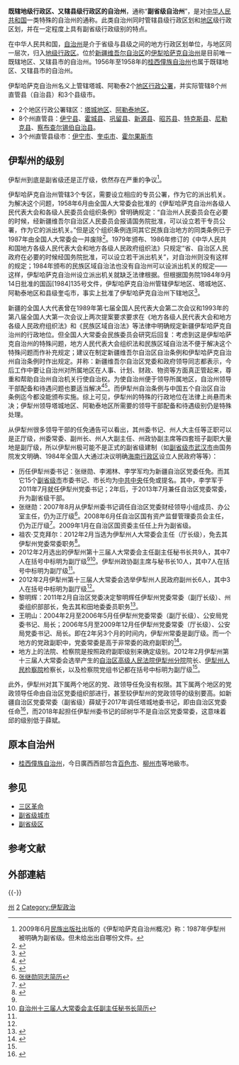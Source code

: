 {{Infobox subdivision type
| name=      副省级自治州
| alt_name=  
| alt_name1=  
| alt_name2=  
| alt_name3=  
| alt_name4=      
| map= [[File:China_Xinjiang_Ili.svg|255px]] 
| category= 地区级行政区<br>（具有部分[[副省级城市|副省级行政区]]的特点）
| territory= {{PRC}}
| upper_unit= [[新疆维吾尔自治区|新疆维吾尔自治区]]       
| start_date=  
| legislation_begin= 《[[中华人民共和国宪法|中华人民共和国宪法]]》<br>《[[中华人民共和国民族区域自治法|中华人民共和国民族区域自治法]]》
| current_number= 1个
| number_date= 2015
| type= [[新疆维吾尔自治区|新疆维吾尔自治区]][[伊犁哈萨克自治州|伊犁哈萨克自治州]]
| government= 伊犁哈萨克自治州人民政府
| subdivision=2个[[地区行政公署|地区行政公署]]（名义上）<br>11个直管[[县级行政区|县级行政区]]（实际上）
 }}
{{中华人民共和国行政区划单位}}
'''既辖地级行政区、又辖县级行政区的自治州'''，通称“'''副省级自治州'''”，是对[[中华人民共和国|中华人民共和国]]一类特殊的自治州的通称。此类自治州同时管辖县级行政区划和[[地区|地区]]级行政区划，并在一定程度上具有副省级行政级别的特点。

在中华人民共和国，[[自治州|自治州]]是介于省级与县级之间的地方行政区划单位，与地区同一层次，归入[[地级行政区|地级行政区]]。位於[[新疆维吾尔自治区|新疆维吾尔自治区]]的[[伊犁哈萨克自治州|伊犁哈萨克自治州]]是目前唯一既辖地区、又辖县市的自治州。1956年至1958年的[[桂西僮族自治州|桂西僮族自治州]]也属于既辖地区、又辖县市的自治州。

伊犁哈萨克自治州名义上管辖塔城、阿勒泰2个[[地区行政公署|地区行政公署]]，并实际管辖8个州直管县（自治县）和3个县级市。
*2个地区行政公署辖区：[[塔城地区|塔城地区]]、[[阿勒泰地区|阿勒泰地区]]。
*8个州直管县：[[伊宁县|伊宁县]]、[[霍城县|霍城县]]、[[巩留县|巩留县]]、[[新源县|新源县]]、[[昭苏县|昭苏县]]、[[特克斯县|特克斯县]]、[[尼勒克县|尼勒克县]]、[[察布查尔锡伯自治县|察布查尔锡伯自治县]]。
*3个州直管县级市：[[伊宁市|伊宁市]]、[[奎屯市|奎屯市]]、[[霍尔果斯市|霍尔果斯市]]

==伊犁州的级别==
{{main|伊犁哈萨克自治州}}
{{see also|三区革命}}
伊犁州到底是副省级还是正厅级，依然存在严重的争议<ref>2009年6月[[民族出版社|民族出版社]]出版的《伊犁哈萨克自治州概况》称：1987年伊犁州被明确为副省级。但未给出出自哪份文件。</ref>。

伊犁哈萨克自治州管辖3个专区，需要设立相应的专员公署，作为它的派出机关。为解决这个问题，1958年6月由全国人大常委会批准的《伊犁哈萨克自治州各级人民代表大会和各级人民委员会组织条例》曾明确规定：“自治州人民委员会在必要的时候，经新疆维吾尔自治区人民委员会报请国务院批准，可以设立若干专员公署，作为它的派出机关。”但是这个组织条例连同其它民族自治地方的同类条例已于1987年由全国人大常委会一并废除<ref>{{Cite web|title=全国人大常委会法制工作委员会关于对1978年底以前颁布的法律进行清理的情况和意见的报告|url=http://www.pkulaw.cn/fulltext_form.aspx?Db=qikan&EncodingName&Gid=7873ac88f77521c46e7c453ac0710e93bdfb|accessdate=2020-10-07|work=www.pkulaw.cn}}</ref>。1979年颁布、1986年修订的《中华人民共和国地方各级人民代表大会和地方各级人民政府组织法》只规定“省、自治区人民政府在必要的时候经国务院批准，可以设立若干派出机关”，对自治州则没有这样的规定；1984年颁布的民族区域自治法也没有自治州可以设派出机关的规定——这样，伊犁哈萨克自治州设立派出机关就缺乏法律根据。但根据国务院1984年9月14日批准的国函[1984]135号文件，伊犁哈萨克自治州管辖伊犁地区、塔城地区、阿勒泰地区和县级奎屯市，事实上批准了伊犁哈萨克自治州下辖地区<ref>{{cite web |title=中华人民共和国行政区划（1984年） |url=http://www.gov.cn/test/2007-03/23/content_559128.htm |website=中央政府门户网站 |accessdate=2020-10-09 |archive-date=2018-06-18 |archive-url=https://web.archive.org/web/20180618115213/http://www.gov.cn/test/2007-03/23/content_559128.htm |dead-url=no }}</ref>。

新疆的全国人大代表曾在1989年第七届全国人民代表大会第二次会议和1993年的第八届全国人大第一次会议上两次提案要求要求在《地方各级人民代表大会和地方各级人民政府组织法》和《民族区域自治法》等法律中明确规定新疆伊犁哈萨克自治州的行政地位。但全国人大常委会民族委员会研究后回复：考虑到这是伊犁哈萨克自治州的特殊问题，地方人民代表大会组织法和民族区域自治法不便于解决这个特殊问题而作补充规定；建议在制定新疆维吾尔自治区自治条例和伊犁哈萨克自治州自治条例时作出规定。并称：新疆维吾尔自治区党委和政府领导同志都表示，今后工作中要让自治州对所属地区在人事、计划、财政、物资等方面真正管起来，尊重和帮助自治州自治机关行使自治权。为使自治州便于领导所属地区，自治州领导干部配备和待遇问题也要适当解决<ref>{{Cite web|title=关于第七届全国人大第二次会议主席团交付民族委员会审议的代表提出的议案审议结果的报告_中国人大网|url=http://www.npc.gov.cn/wxzl/gongbao/2000-12/14/content_5002318.htm|accessdate=2020-10-07|work=www.npc.gov.cn|archive-date=2016-12-29|archive-url=https://web.archive.org/web/20161229031235/http://www.npc.gov.cn/wxzl/gongbao/2000-12/14/content_5002318.htm|dead-url=no}}</ref><ref>{{Cite web|title=关于第八届全国人大第一次会议主席团交付民族委员会审议的代表提出的议案审议结果的报告_中国人大网|url=http://www.npc.gov.cn/wxzl/wxzl/2000-12/14/content_3089.htm|accessdate=2020-10-07|work=www.npc.gov.cn|archive-date=2016-12-29|archive-url=https://web.archive.org/web/20161229031430/http://www.npc.gov.cn/wxzl/wxzl/2000-12/14/content_3089.htm|dead-url=no}}</ref>。而伊犁州自治条例与中国五个自治区自治条例迄今都没能颁布实施。综上可见，伊犁州的特殊的行政地位在法律上尚悬而未决；伊犁州领导塔城地区、阿勒泰地区所需要的领导干部配备和待遇级别仍是特殊处理。

从伊犁州很多领导干部的任免通告可以看出，其州委书记、州人大主任等正职可以是正厅级，州委常委、副州长、州人大副主任、州政协副主席等四套班子副职大量地是副厅级，所以伊犁州极可能不是正式的副省级建制（如[[副省级市|副省级市]][[武汉市|武汉市]]由国务院发文明确、1984年全国人大通过决议明确[[海南行政区|海南行政区]]设立人民政府等等）：
*历任伊犁州委书记：张继勋、李湘林、李学军均为新疆自治区党委任免。而其它15个[[副省级市|副省级市]]市委书记、市长均为[[中国共产党中央委员会|中共中央]]任免或提名。其中，李学军于2011年7月就任伊犁州党委书记；2年后，于2013年7月兼任自治区党委常委，升为副省级干部。
*张继勋：2007年8月从伊犁州委书记调任自治区党委财经领导小组成员、办公室主任，仍为正厅级<ref>[http://leaders.people.com.cn/GB/58318/58442/80337/98043/6130502.html 张继勋同志简历]{{dead link|date=2017年11月|bot=InternetArchiveBot|fix-attempted=yes}}</ref>。2008年6月任自治区国有资产监督管理委员会主任，仍为正厅级<ref>{{Cite web|title=自治区党委近期干部任免|url=http://www.ts.cn/special/jinrixinjiang/200809b/2008-10/23/content_3320209.htm|accessdate=2013-02-18|date=2008-10-23|publisher=天山网|archiveurl=https://web.archive.org/web/20160304100506/http://www.ts.cn/special/jinrixinjiang/200809b/2008-10/23/content_3320209.htm|archivedate=2016-03-04|dead-url=yes}}</ref>。2009年1月在自治区国资委主任任上升为副省级。
*祖农·艾克拜尔：2012年2月当选为伊犁州人大常委会主任（厅长级），免去其伊犁州党委常委职务<ref name="ylzrd">{{Cite web |url=http://www.xj.xinhuanet.com/2012-04/09/content_25032904_1.htm |title=自治区党委近期干部任免 |accessdate=2013-02-18 |archive-date=2012-05-09 |archive-url=https://web.archive.org/web/20120509233847/http://www.xj.xinhuanet.com/2012-04/09/content_25032904_1.htm |dead-url=no }}</ref>。
*2012年2月选出的伊犁州第十三届人大常委会主任副主任秘书长共9人，其中7人在括号中标明为副厅级<ref name="ylzrd" /><ref>[http://www.ylxw.com.cn/zhuanti/2012-02/15/content_148772.htm 自治州十三届人大常委会主任副主任秘书长简历]{{dead link|date=2017年11月|bot=InternetArchiveBot|fix-attempted=yes}}</ref>。伊犁州政协副主席与秘书长10人，其中7人在括号中标明为副厅级<ref name="ylzrd" />。
*2012年2月伊犁州第十三届人大常委会选举伊犁州人民政府副州长6人，其中3人在括号中标明为副厅级<ref name="ylzrd" />。
*黎明辉：2011年2月自治区党委决定黎明辉任伊犁州党委常委（副厅长级）、州委组织部部长，免去其和田地委委员职务<ref>{{Cite web |url=http://www.jrxjnet.com/sudi/renmian/201102/8318.html |title=自治区党委近期干部任免 |accessdate=2013-02-18 |archive-date=2013-01-31 |archive-url=https://web.archive.org/web/20130131083245/http://www.jrxjnet.com/sudi/renmian/201102/8318.html |dead-url=no }}</ref>。
*王明山：2004年2月至2006年5月任伊犁州党委常委（副厅长级）、公安局党委书记、局长；2006年5月至2009年12月任伊犁州党委常委（厅长级）、公安局党委书记、局长。即在2年另3个月的时间内，伊犁州常委是副厅级。而一个地方的党政副职中，党委常委是高于非常委的政府副职的<ref>{{Cite web|title=王明山同志简历|url=http://www.iyaxin.com/sy/content/2011-09/26/content_3043744_5.htm|accessdate=2013-02-18|date=2011-09-26|publisher=亚心网|archiveurl=https://web.archive.org/web/20111027060348/http://iyaxin.com/sy/content/2011-09/26/content_3043744_5.htm|archivedate=2011-10-27|dead-url=yes}}</ref>。
*地方上的法院、检察院是按照政府副职级别来确定级别。2012年2月伊犁州第十三届人大常委会选举产生的[[新疆维吾尔自治区高级人民法院伊犁哈萨克自治州分院|自治区高级人民法院伊犁州分院]]院长、[[新疆维吾尔自治区伊犁哈萨克自治州人民检察院|伊犁州人民检察院]]检察长，以及检察院党组书记都在括号中标明为副厅级<ref name="ylzrd" />。

此外，伊犁州对其下属两个地区的党、政领导任免没有权限。其下属两个地区的党政领导任命由自治区党委组织部进行，甚至较伊犁州的党政领导的级别要高。如新疆自治区党委常委（副省级）薛斌于2017年调任塔城地委书记，即由自治区党委任命<ref>{{cite news |title=薛斌任塔城地委书记 尔肯江·吐拉洪不再担任(图 简历) |url=http://district.ce.cn/newarea/sddy/201703/27/t20170327_21435289.shtml |accessdate=2020-10-09 |work=中国经济网 |archive-date=2020-10-21 |archive-url=https://web.archive.org/web/20201021213147/http://district.ce.cn/newarea/sddy/201703/27/t20170327_21435289.shtml |dead-url=no }}</ref>，而2018年起担任伊犁州委书记的邱树华不是自治区党委常委，这意味着邱的级别低于薛斌。

== 原本自治州 ==
* [[桂西僮族自治州|桂西僮族自治州]]，今日廣西西部包含[[百色市|百色市]]、[[柳州市|柳州市]]等地級市。

== 参见 ==
{{Portal box|中华人民共和国|新疆}}
* [[三区革命|三区革命]]
* [[副省级城市|副省级城市]]
* [[副省级区|副省级区]]

== 参考文献 ==
{{Reflist|30em}}

== 外部連結 ==
{{-}}
{{中华人民共和国副省级行政区}}
{{中华人民共和国行政区划}}

[[Category:中华人民共和国副省级行政区|州]]
[[Category:中国自治州|2]]
[[Category:伊犁政治|Category:伊犁政治]]